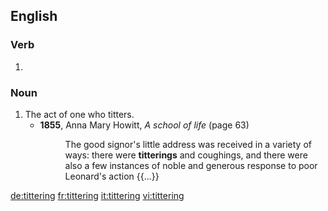 ==English==

===Verb===
{{head|en}}

# {{present participle of|titter}}

===Noun===
{{en-noun}}

# The act of one who titters.
#* '''1855''', Anna Mary Howitt, ''A school of life'' (page 63)
#*: The good signor's little address was received in a variety of ways: there were '''titterings''' and coughings, and there were also a few instances of noble and generous response to poor Leonard's action {{...}}

[[de:tittering]]
[[fr:tittering]]
[[it:tittering]]
[[vi:tittering]]